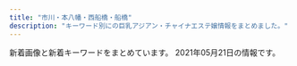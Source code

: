 ```yaml
---
title: "市川・本八幡・西船橋・船橋"
description: "キーワード別にの巨乳アジアン・チャイナエステ嬢情報をまとめました。"
---
```


新着画像と新着キーワードをまとめています。
2021年05月21日の情報です。

<DmmAffiliateIns />
<KeywordTable
  shops={
    [
    {
        "name": "\u8309\u8389\u82b1",
        "url": "http://sminfvnda.xyz/",
        "keywords": {},
        "img_links": [],
        "station": "\u4eac\u6210\u8239\u6a4b\u99c5"
    },
    {
        "img_links": [
            "http://www.sexy.relaxjp.info/files/036.jpg",
            "http://www.sexy.relaxjp.info/files/030-03.jpg",
            "http://www.sexy.relaxjp.info/files/002-03.jpg",
            "http://www.sexy.relaxjp.info/files/035-02.jpg",
            "http://www.sexy.relaxjp.info/images/m-top003.jpg",
            "http://www.sexy.relaxjp.info/files/035.jpg",
            "http://www.sexy.relaxjp.info/images/m-head01.jpg",
            "http://www.sexy.relaxjp.info/files/030.jpg",
            "http://www.sexy.relaxjp.info/files/037.jpg",
            "http://www.sexy.relaxjp.info/files/011-03.jpg",
            "http://www.sexy.relaxjp.info/files/003-02.jpg",
            "http://www.sexy.relaxjp.info/files/023-03.jpg",
            "http://www.sexy.relaxjp.info/files/003-03.jpg",
            "http://www.sexy.relaxjp.info/images/call.png",
            "http://www.sexy.relaxjp.info/files/033-02.jpg",
            "http://www.sexy.relaxjp.info/files/003.jpg",
            "http://www.sexy.relaxjp.info/files/002.jpg",
            "http://www.sexy.relaxjp.info/files/023.jpg",
            "http://www.sexy.relaxjp.info/files/036-03.jpg",
            "http://www.sexy.relaxjp.info/files/037-02.jpg",
            "http://www.sexy.relaxjp.info/files/034-03.jpg",
            "http://www.sexy.relaxjp.info/files/011-02.jpg",
            "http://www.sexy.relaxjp.info/files/034.jpg",
            "http://www.sexy.relaxjp.info/images/foot01.jpg",
            "http://www.sexy.relaxjp.info/files/024-03.jpg",
            "http://www.sexy.relaxjp.info/files/030-02.jpg",
            "http://www.sexy.relaxjp.info/files/037-03.jpg",
            "http://www.sexy.relaxjp.info/files/033.jpg",
            "http://www.sexy.relaxjp.info/images/m-top009.jpg",
            "http://www.sexy.relaxjp.info/files/024.jpg",
            "http://www.sexy.relaxjp.info/files/034-02.jpg",
            "http://www.sexy.relaxjp.info/files/036-02.jpg",
            "http://www.sexy.relaxjp.info/images/m-top010.jpg",
            "http://www.sexy.relaxjp.info/files/024-02.jpg",
            "http://www.sexy.relaxjp.info/files/002-02.jpg",
            "http://www.sexy.relaxjp.info/files/023-02.jpg",
            "http://www.sexy.relaxjp.info/files/033-03.jpg",
            "http://www.sexy.relaxjp.info/files/011.jpg",
            "http://www.sexy.relaxjp.info/files/035-03.jpg",
            "http://www.sexy.relaxjp.info/images/m-top004.jpg"
        ],
        "station": "JR\u8239\u6a4b\u99c5\u5317\u53e3",
        "name": "Sexy Love \uff5e\u30bb\u30af\u30b7\u30fc\u30e9\u30d6\uff5e",
        "keywords": {
            "87": 14,
            "89": 2,
            "C": 4,
            "\u30bb\u30af\u30b7\u30fc": 36,
            "E": 2,
            "86": 6,
            "D": 16
        },
        "url": "http://www.sexy.relaxjp.info/"
    },
    {
        "name": "\u4eba\u9b5a\u59eb",
        "keywords": {
            "D": 6,
            "86": 12,
            "C": 6,
            "83": 6
        },
        "img_links": [
            "http://nigyohime.ebb.jp/2/uploadimg/1620714292.jpg",
            "http://nigyohime.ebb.jp/line.png",
            "http://nigyohime.ebb.jp/top.jpg",
            "http://nigyohime.ebb.jp/2.jpg",
            "http://nigyohime.ebb.jp/b_news.png",
            "http://nigyohime.ebb.jp/1.jpg",
            "http://nigyohime.ebb.jp/4.jpg",
            "http://nigyohime.ebb.jp/2/uploadimg/1606276938.jpg",
            "http://nigyohime.ebb.jp/b_girl.png",
            "http://nigyohime.ebb.jp/staff_t.jpg",
            "http://nigyohime.ebb.jp/2/uploadimg/1606276829.jpg",
            "http://nigyohime.ebb.jp/3.jpg",
            "http://nigyohime.ebb.jp/ditu2.jpg",
            "http://nigyohime.ebb.jp/2/uploadimg/1610266405.jpg",
            "http://nigyohime.ebb.jp/2/uploadimg/1615431233.jpg"
        ],
        "url": "http://nigyohime.ebb.jp/",
        "station": "JR\u5e02\u5ddd\u99c5\u5357\u53e3"
    },
    {
        "img_links": [
            "http://www.kanda-es.info/images/staff_t.jpg",
            "http://www.kanda-es.info/img/risa1.jpg",
            "http://www.kanda-es.info/images/int1.jpg",
            "http://www.kanda-es.info/images/int2.jpg",
            "http://www.kanda-es.info/staff/sora.jpg",
            "http://www.kanda-es.info/images/news.jpg",
            "http://www.kanda-es.info/staff/risa.jpg",
            "http://www.kanda-es.info/images/sys1.jpg",
            "http://www.kanda-es.info/images/mobile.jpg",
            "http://www.kanda-es.info/images/sys2.jpg",
            "http://www.kanda-es.info/staff/anna.jpg",
            "http://www.kanda-es.info/images/info.jpg",
            "http://www.kanda-es.info/img/sora1.jpg",
            "http://www.kanda-es.info/images/tg.jpg",
            "http://www.kanda-es.info/img/anna1.jpg",
            "http://www.kanda-es.info/images/interior_t.jpg"
        ],
        "url": "http://www.kanda-es.info/",
        "keywords": {},
        "station": "\u99ac\u8fbc\u6ca2\u99c5\u6771\u53e3",
        "name": "Blue\uff5e\u30d6\u30eb\u30fc\uff5e"
    },
    {
        "station": "JR\u5e02\u5ddd\u99c5\u5357\u53e3",
        "keywords": {},
        "img_links": [
            "http://loveliness-est.com/images/head_interior.jpg",
            "http://loveliness-est.com/images/con01.jpg",
            "http://loveliness-est.com/images/mainvisual_01.jpg",
            "http://loveliness-est.com/images/cg07.jpg",
            "http://loveliness-est.com/images/req_03.jpg",
            "http://loveliness-est.com/images/mainvisual_01_s.jpg",
            "http://loveliness-est.com/images/con02.jpg",
            "http://loveliness-est.com/images/cg05.jpg",
            "http://loveliness-est.com/images/trigger.jpg",
            "http://loveliness-est.com/images/sys02.jpg",
            "http://loveliness-est.com/images/mainvisual_02_s.jpg",
            "http://loveliness-est.com/images/icon_new.png",
            "http://loveliness-est.com/images/sw_home.png",
            "http://loveliness-est.com/images/con03.jpg",
            "http://loveliness-est.com/images/sw_tel.png",
            "http://loveliness-est.com/images/cg01.jpg",
            "http://loveliness-est.com/images/cg04.jpg",
            "http://loveliness-est.com/images/cg06.jpg",
            "http://loveliness-est.com/images/mainvisual_02.jpg",
            "http://loveliness-est.com/images/sys01.jpg",
            "http://loveliness-est.com/images/cg02.jpg",
            "http://loveliness-est.com/images/sys03.jpg",
            "http://loveliness-est.com/images/cg03.jpg",
            "http://loveliness-est.com/images/head_therapist.jpg"
        ],
        "name": "\u30a2\u30ed\u30de\u2605\u6d17\u4f53\u5b66\u5712",
        "url": "http://loveliness-est.com/"
    },
    {
        "station": "JR\u897f\u8239\u6a4b\u99c5\u5317\u53e3",
        "keywords": {
            "D": 12,
            "\u80f8": 2,
            "\u4e73": 7,
            "\u5de8\u4e73": 7,
            "E": 25,
            "\u30bb\u30af\u30b7\u30fc": 2,
            "C": 3
        },
        "url": "https://leaf-relax.com/",
        "img_links": [
            "https://leaf-relax.com/wp-content/themes/este/img/top-img02a.png",
            "https://leaf-relax.com/wp-content/uploads/2021/03/4ADE4339-8E04-43D0-8E5B-B0C17FFAF696.jpeg",
            "https://leaf-relax.com/wp-content/uploads/2021/05/B320F3D8-A181-4E6B-AEEE-7995FEFEF15E.jpeg",
            "https://leaf-relax.com/wp-content/uploads/2021/04/5D8F478C-B99F-48C1-81A3-7741B432AD67.jpeg",
            "https://leaf-relax.com/wp-content/uploads/2021/03/C1B14BDE-84B6-467B-9532-C60E8A518E03.jpeg",
            "https://leaf-relax.com/wp-content/themes/este/img/4.jpg",
            "https://leaf-relax.com/wp-content/themes/este/img/tel_header.png",
            "https://leaf-relax.com/wp-content/uploads/2020/01/8A96734F-7498-47BC-8B9E-624EE96E9D74.jpeg",
            "https://leaf-relax.com/wp-content/uploads/2021/03/D5FC7105-D296-4544-A10A-F769C6CD5B0C.jpeg",
            "https://leaf-relax.com/wp-content/themes/este/img/top-img01.png",
            "https://leaf-relax.com/wp-content/themes/este/img/1.jpg",
            "https://leaf-relax.com/wp-content/themes/este/img/call.png",
            "https://leaf-relax.com/wp-content/uploads/2021/03/8C6881AA-D716-419E-8BFF-82AAA258E338.jpeg",
            "https://leaf-relax.com/wp-content/themes/este/img/3.jpg",
            "https://leaf-relax.com/wp-content/themes/este/img/tel_footer.png",
            "https://leaf-relax.com/wp-content/uploads/2021/04/7249526C-1C90-423A-8CF8-A6B7DF3016ED.jpeg",
            "https://leaf-relax.com/wp-content/themes/este/img/top-img01c.png",
            "https://leaf-relax.com/wp-content/themes/este/img/top-img03.png",
            "https://leaf-relax.com/wp-content/uploads/2020/01/727B1E93-B273-418A-ADFB-21CA51B3BD11.jpeg",
            "https://leaf-relax.com/wp-content/themes/este/img/2.jpg",
            "https://leaf-relax.com/wp-content/uploads/2021/03/DB2A2C9F-6035-4E9D-8D28-6C22A543E8DC.jpeg",
            "https://leaf-relax.com/wp-content/uploads/2021/03/E9712B35-BA07-4315-B0E1-9DE89646DE20.jpeg",
            "https://leaf-relax.com/wp-content/uploads/2021/03/uiahleaf.jpg",
            "https://leaf-relax.com/wp-content/uploads/2021/04/8C901857-8329-4836-BB15-FACE1430E3F7.jpeg",
            "https://leaf-relax.com/wp-content/uploads/2021/03/1E72DCA7-178C-4423-B532-64C921244CD8.jpeg",
            "https://leaf-relax.com/wp-content/uploads/2021/05/1018DA9B-A1BF-40E3-B2AD-9442809499C5.jpeg",
            "https://leaf-relax.com/wp-content/uploads/2021/05/D10DDADC-FE4C-4207-999A-5DD6087E3BBE.png"
        ],
        "name": "\u30ea\u30fc\u30d5"
    },
    {
        "station": "JR\u897f\u8239\u6a4b\u99c5\u5357\u53e3",
        "url": "http://www.diamond.mesthe.com/",
        "name": "\u30c0\u30a4\u30e4\u30e2\u30f3\u30c9",
        "keywords": {
            "87": 8,
            "D": 10,
            "C": 15,
            "88": 2,
            "86": 2
        },
        "img_links": [
            "http://www.diamond.mesthe.com/files/005.jpg",
            "http://www.diamond.mesthe.com/img/goback.jpg",
            "http://www.diamond.mesthe.com/files/003-02.jpg",
            "http://www.diamond.mesthe.com/img/ttl_news.png",
            "http://www.diamond.mesthe.com/img/tel.png",
            "http://www.diamond.mesthe.com/images/slider/2.jpg",
            "http://www.diamond.mesthe.com/files/002.jpg",
            "http://www.diamond.mesthe.com/img/ttl_info.png",
            "http://www.diamond.mesthe.com/img/ttl_therapist.png",
            "http://www.diamond.mesthe.com/img/top_option03.jpg",
            "http://www.diamond.mesthe.com/images/slider/1.jpg",
            "http://www.diamond.mesthe.com/img/pickup.jpg",
            "http://www.diamond.mesthe.com/img/btn_side_mobile.jpg",
            "http://www.diamond.mesthe.com/files/001.jpg",
            "http://www.diamond.mesthe.com/images/slider/3.jpg",
            "http://www.diamond.mesthe.com/files/004.jpg",
            "http://www.diamond.mesthe.com/img/btn_blog.png",
            "http://www.diamond.mesthe.com/img/top_option01.jpg",
            "http://www.diamond.mesthe.com/files/004-02.jpg",
            "http://www.diamond.mesthe.com/files/002-02.jpg",
            "http://www.diamond.mesthe.com/files/006-02.jpg",
            "http://www.diamond.mesthe.com/img/top_option04.jpg",
            "http://www.diamond.mesthe.com/files/006.jpg",
            "http://www.diamond.mesthe.com/files/001-02.jpg",
            "http://www.diamond.mesthe.com/files/005-02.jpg",
            "http://www.diamond.mesthe.com/files/003.jpg"
        ]
    },
    {
        "name": "\u30af\u30ed\u30fc\u30d0\u30fc",
        "img_links": [
            "http://f-clover.net/images/g5.jpg",
            "http://f-clover.net/images/room5.jpg",
            "http://f-clover.net/images/mi0.jpg",
            "http://f-clover.net/images/end.jpg",
            "http://f-clover.net/images/room7.jpg",
            "http://f-clover.net/images/room8.jpg",
            "http://f-clover.net/images/mobile.jpg",
            "http://f-clover.net/images/room2.jpg",
            "http://f-clover.net/images/room3.jpg",
            "http://f-clover.net/images/moe.jpg",
            "http://f-clover.net/images/flash2.jpg",
            "http://f-clover.net/images/room4.jpg",
            "http://f-clover.net/images/room1.jpg",
            "http://f-clover.net/images/flash1.jpg",
            "http://f-clover.net/images/index1.jpg",
            "http://f-clover.net/images/room6.jpg"
        ],
        "keywords": {},
        "station": "JR\u8239\u6a4b\u99c5\u5357\u53e3",
        "url": "http://f-clover.net/"
    },
    {
        "url": "http://www.shizuka.mensnv.com/",
        "station": "\u672c\u516b\u5e61\u99c5\u5357\u53e3",
        "img_links": [
            "http://www.shizuka.mensnv.com/img/slider/1.jpg",
            "http://www.shizuka.mensnv.com/files/004-03.jpg",
            "http://www.shizuka.mensnv.com/img/glo_04_off.jpg",
            "http://www.shizuka.mensnv.com/files/003.jpg",
            "http://www.shizuka.mensnv.com/img/glo_03_off.jpg",
            "http://www.shizuka.mensnv.com/img/top-course_off.jpg",
            "http://www.shizuka.mensnv.com/img/slider/3.jpg",
            "http://www.shizuka.mensnv.com/files/001-03.jpg",
            "http://www.shizuka.mensnv.com/img/glo_06_off.jpg",
            "http://www.shizuka.mensnv.com/files/001.jpg",
            "http://www.shizuka.mensnv.com/img/footer-top_off.jpg",
            "http://www.shizuka.mensnv.com/files/001-02.jpg",
            "http://www.shizuka.mensnv.com/files/002-02.jpg",
            "http://www.shizuka.mensnv.com/img/top-h5R2.jpg",
            "http://www.shizuka.mensnv.com/files/002-03.jpg",
            "http://www.shizuka.mensnv.com/img/top-h5R.jpg",
            "http://www.shizuka.mensnv.com/files/003-03.jpg",
            "http://www.shizuka.mensnv.com/img/h4-top.jpg",
            "http://www.shizuka.mensnv.com/img/bnr-02_off.jpg",
            "http://www.shizuka.mensnv.com/img/icon_tel.png",
            "http://www.shizuka.mensnv.com/files/003-02.jpg",
            "http://www.shizuka.mensnv.com/img/glo_02_off.jpg",
            "http://www.shizuka.mensnv.com/files/004.jpg",
            "http://www.shizuka.mensnv.com/files/004-02.jpg",
            "http://www.shizuka.mensnv.com/img/glo_01_off.jpg",
            "http://www.shizuka.mensnv.com/img/slider/2.jpg",
            "http://www.shizuka.mensnv.com/img/2top-course_off.jpg",
            "http://www.shizuka.mensnv.com/img/glo_05_off.jpg",
            "http://www.shizuka.mensnv.com/img/bnr-01_off.jpg",
            "http://www.shizuka.mensnv.com/files/002.jpg"
        ],
        "name": "\u9759\uff5e\u3057\u305a\u304b\uff5e",
        "keywords": {
            "86": 3,
            "88": 3,
            "84": 3,
            "D": 9,
            "85": 3,
            "C": 3
        }
    },
    {
        "station": "\u539f\u6728\u4e2d\u5c71\u99c5\u5317\u53e3",
        "name": "\u7652\u5fc3\u90b8",
        "url": "http://yusintei.top/",
        "keywords": {
            "D": 1,
            "C": 1,
            "83": 1,
            "86": 1,
            "84": 1,
            "E": 1
        },
        "img_links": [
            "http://yusintei.top/images/g8.jpg",
            "http://yusintei.top/images/g0.jpg",
            "http://yusintei.top/images/g2.jpg",
            "http://yusintei.top/images/men_5.png",
            "http://yusintei.top/images/left3.jpg",
            "http://yusintei.top/images/p7.jpg",
            "http://yusintei.top/images/g112.jpg",
            "http://yusintei.top/images/p2.jpg",
            "http://yusintei.top/images/g84.jpg",
            "http://yusintei.top/images/zi-link.png",
            "http://yusintei.top/images/men_2.png",
            "http://yusintei.top/images/men_4.png",
            "http://yusintei.top/images/men_1.png",
            "http://yusintei.top/images/g1-3.jpg",
            "http://yusintei.top/images/g113.jpg",
            "http://yusintei.top/images/nei2.jpg",
            "http://yusintei.top/images/g7.jpg",
            "http://yusintei.top/images/tel.jpg",
            "http://yusintei.top/images/g114.jpg",
            "http://yusintei.top/images/g11.jpg",
            "http://yusintei.top/images/yumi.jpg",
            "http://yusintei.top/images/men_6.png",
            "http://yusintei.top/images/p8.jpg",
            "http://yusintei.top/images/emi.jpg",
            "http://yusintei.top/images/yuli.jpg",
            "http://yusintei.top/images/g9.jpg",
            "http://yusintei.top/images/g1.jpg",
            "http://yusintei.top/images/zi-staff.png",
            "http://yusintei.top/images/01.jpg",
            "http://yusintei.top/images/men_7.png",
            "http://yusintei.top/images/p1.jpg",
            "http://yusintei.top/images/01.png",
            "http://yusintei.top/images/g83.jpg",
            "http://yusintei.top/images/men_3.png",
            "http://yusintei.top/images/p6.jpg",
            "http://yusintei.top/images/p4.jpg",
            "http://yusintei.top/images/g10.jpg",
            "http://yusintei.top/images/g1-2.jpg",
            "http://yusintei.top/images/g82.jpg",
            "http://yusintei.top/images/p5.jpg",
            "http://yusintei.top/images/g12.jpg",
            "http://yusintei.top/images/p3.jpg"
        ]
    },
    {
        "url": "http://yu.abnavi.info/",
        "img_links": [],
        "name": "OLIVE\u30fb\u30aa\u30ea\u30fc\u30d6",
        "keywords": {},
        "station": "JR\u8239\u6a4b\u99c5\u5317\u53e3"
    },
    {
        "station": "JR\u897f\u8239\u6a4b\u99c5\u5357\u53e3",
        "img_links": [
            "http://t-rakuen.work/img/rika1.jpg",
            "http://t-rakuen.work/images/staff_t.jpg",
            "http://t-rakuen.work/images/news_t.jpg",
            "http://t-rakuen.work/img/hana1.jpg",
            "http://t-rakuen.work/images/sys4.jpg",
            "http://t-rakuen.work/images/rec2.jpg",
            "http://t-rakuen.work/images/interior_t.jpg",
            "http://t-rakuen.work/images/sys2.jpg",
            "http://t-rakuen.work/images/rec1.jpg",
            "http://t-rakuen.work/staff/rina.jpg",
            "http://t-rakuen.work/staff/natumi.jpg",
            "http://t-rakuen.work/staff/koko.jpg",
            "http://t-rakuen.work/images/sys3.jpg",
            "http://t-rakuen.work/staff/mika.jpg",
            "http://t-rakuen.work/staff/hana.jpg",
            "http://t-rakuen.work/img/mika1.jpg",
            "http://t-rakuen.work/images/head.jpg",
            "http://t-rakuen.work/img/natumi1.jpg",
            "http://t-rakuen.work/images/int1.png",
            "http://t-rakuen.work/img/rina1.jpg",
            "http://t-rakuen.work/staff/rika.jpg",
            "http://t-rakuen.work/images/int2.png",
            "http://t-rakuen.work/img/koko1.jpg",
            "http://t-rakuen.work/images/b2.jpg",
            "http://t-rakuen.work/images/news.png",
            "http://t-rakuen.work/images/b1.jpg"
        ],
        "keywords": {},
        "url": "http://t-rakuen.work/",
        "name": "\u53f0\u5317\u697d\u5712"
    },
    {
        "name": "\u30cd\u30d7\u30c1\u30e5\u30fc\u30f3",
        "station": "JR\u672c\u516b\u5e61\u99c5\u5357\u53e3",
        "keywords": {
            "83": 14,
            "D": 66,
            "C": 4,
            "81": 4,
            "87": 15,
            "85": 21,
            "F": 4,
            "86": 20
        },
        "url": "http://neptune.est.cm/",
        "img_links": [
            "http://neptune.est.cm/photos/sites/3/2020/12/2020122312215973.jpg",
            "http://neptune.est.cm/photos/sites/3/2020/12/2020121515392683.jpg",
            "http://neptune.est.cm/images/top-sp2.jpg",
            "http://neptune.est.cm/images/top2.jpg",
            "http://neptune.est.cm/photos/sites/3/2021/04/2021042315134449.jpg",
            "http://neptune.est.cm/photos/sites/3/2020/02/2020020303575532.jpg",
            "http://neptune.est.cm/photos/sites/3/2020/01/2020012304435311.jpg",
            "http://neptune.est.cm/photos/sites/3/2020/01/2020011704240975.jpg",
            "http://neptune.est.cm/photos/sites/3/2020/09/2020092912491932.jpg",
            "http://neptune.est.cm/photos/sites/3/2020/01/2020011704241285.jpg",
            "http://neptune.est.cm/photos/sites/3/2020/01/2020011606281181.jpg",
            "http://neptune.est.cm/images/top-sp1.jpg",
            "http://neptune.est.cm/photos/sites/3/2021/01/2021012715245168.jpg",
            "http://neptune.est.cm/images/top1.jpg",
            "http://neptune.est.cm/images/pagetop.jpg",
            "http://neptune.est.cm/photos/sites/3/2020/06/2020062418251882.jpg",
            "http://neptune.est.cm/photos/sites/3/2020/07/2020072813393974.jpg"
        ]
    },
    {
        "img_links": [
            "https://aroma-cafe.xyz.mn/images/line.jpg",
            "https://aroma-cafe.xyz.mn/images/s_link.jpg",
            "https://aroma-cafe.xyz.mn/photos/sites/24/2021/02/2021022318245015.jpg",
            "https://aroma-cafe.xyz.mn/images/s2.jpg",
            "https://aroma-cafe.xyz.mn/photos/sites/24/2021/05/2021051917420945.jpg",
            "https://aroma-cafe.xyz.mn/images/mobile.jpg",
            "https://aroma-cafe.xyz.mn/photos/sites/24/2021/05/2021052011535120.jpg",
            "https://aroma-cafe.xyz.mn/photos/sites/24/2021/05/2021052011535270.jpg",
            "https://aroma-cafe.xyz.mn/images/news_bj2.jpg",
            "https://aroma-cafe.xyz.mn/photos/sites/24/2021/05/2021051917421111.jpg",
            "https://aroma-cafe.xyz.mn/images/ac.jpg",
            "https://aroma-cafe.xyz.mn/images/tel.jpg",
            "https://aroma-cafe.xyz.mn/photos/sites/24/2021/02/2021021016025433.jpg",
            "https://aroma-cafe.xyz.mn/images/top.jpg",
            "https://aroma-cafe.xyz.mn/images/room2.jpg",
            "https://aroma-cafe.xyz.mn/photos/sites/24/2021/05/2021052111161920.jpg",
            "https://aroma-cafe.xyz.mn/images/s_news.jpg",
            "https://aroma-cafe.xyz.mn/images/room1.jpg",
            "https://aroma-cafe.xyz.mn/images/room4.jpg",
            "https://aroma-cafe.xyz.mn/images/s_face.jpg",
            "https://aroma-cafe.xyz.mn/photos/sites/24/2021/05/2021052111154891.jpg",
            "https://aroma-cafe.xyz.mn/images/s1.jpg",
            "https://aroma-cafe.xyz.mn/images/new.jpg",
            "https://aroma-cafe.xyz.mn/photos/sites/24/2021/05/2021051917421115.jpg",
            "https://aroma-cafe.xyz.mn/images/s_staff.jpg",
            "https://aroma-cafe.xyz.mn/photos/sites/24/2021/05/2021051917421034.jpg",
            "https://aroma-cafe.xyz.mn/photos/sites/24/2021/03/2021031215484691.jpg",
            "https://aroma-cafe.xyz.mn/photos/sites/24/2021/05/2021050717422586.jpg",
            "https://aroma-cafe.xyz.mn/images/room3.jpg"
        ],
        "name": "\u30a2\u30ed\u30de\u30ab\u30d5\u30a7\uff5eAroma cafe\uff5e",
        "keywords": {
            "C": 48,
            "88": 50,
            "87": 48,
            "E": 49,
            "F": 18,
            "D": 84,
            "83": 18,
            "85": 33,
            "86": 36
        },
        "url": "https://aroma-cafe.xyz.mn/",
        "station": "\u897f\u8239\u6a4b\u99c5"
    },
    {
        "url": "http://happy.relaxnabi.com/",
        "img_links": [
            "http://happy.relaxnabi.com/css/nav/nav-001.png",
            "http://happy.relaxnabi.com/css/nav/nav-004.png",
            "http://happy.relaxnabi.com/css/staff/staff-05.jpg",
            "http://happy.relaxnabi.com/css/nav/nav-003.png",
            "http://happy.relaxnabi.com/css/staff/staff-002.jpg",
            "http://happy.relaxnabi.com/css/staff/staff0017.jpg",
            "http://happy.relaxnabi.com/css/tel01.png",
            "http://happy.relaxnabi.com/css/staff/staff0001-a.jpg",
            "http://happy.relaxnabi.com/css/staff/staff0001.jpg",
            "http://happy.relaxnabi.com/css/top-003.png",
            "http://happy.relaxnabi.com/css/nav/nav-005.png",
            "http://happy.relaxnabi.com/css/staff/staff-10-a.jpg",
            "http://happy.relaxnabi.com/css/top0001.png",
            "http://happy.relaxnabi.com/css/staff/staff-08-a.jpg",
            "http://happy.relaxnabi.com/css/staff/staff-002-a.jpg",
            "http://happy.relaxnabi.com/css/staff/staff-007-a.jpg",
            "http://happy.relaxnabi.com/css/nav/nav-006.png",
            "http://happy.relaxnabi.com/css/staff/staff-007.jpg",
            "http://happy.relaxnabi.com/css/staff/staff-08.jpg",
            "http://happy.relaxnabi.com/css/nav/nav-002.png",
            "http://happy.relaxnabi.com/css/staff/staff-05-a.jpg",
            "http://happy.relaxnabi.com/css/staff/staff0017-a.jpg",
            "http://happy.relaxnabi.com/css/staff/staff-10.jpg",
            "http://happy.relaxnabi.com/css/staff/staff-04-a.jpg",
            "http://happy.relaxnabi.com/css/staff/staff-04.jpg",
            "http://happy.relaxnabi.com/css/staff/staff-03-a.jpg",
            "http://happy.relaxnabi.com/css/staff/staff-03.jpg"
        ],
        "station": "JR\u8239\u6a4b\u99c5\u5317\u53e3",
        "name": "\u30de\u30fc\u30e1\u30a4\u30c9",
        "keywords": {
            "F": 1,
            "92": 3,
            "E": 3,
            "D": 4,
            "88": 1,
            "90": 2,
            "91": 1,
            "89": 2
        }
    },
    {
        "img_links": [],
        "station": "JR\u897f\u8239\u6a4b\u99c5\u5317\u53e3",
        "url": "https://prince.iest.info/",
        "name": "\u30d7\u30ea\u30f3\u30bb\u30b9",
        "keywords": {}
    },
    {
        "img_links": [
            "http://es-massage.info/wp-content/uploads/2021/04/74d5ee1bbc8ca61aadd08e6f9f4165e7-500x750.jpg",
            "http://es-massage.info/wp-content/uploads/2021/03/fa0ef9b192fa87f9ee5013c5e1c3bcc7-500x750.jpg",
            "http://es-massage.info/wp-content/uploads/2021/01/329c4f8c7f334cbe95d258f70d6ca207-500x750.jpg",
            "http://es-massage.info/wp-content/uploads/2019/06/dcbeef447e8eded0b1939b00ff57d88b-218x300.jpg",
            "http://es-massage.info/wp-content/uploads/2019/12/9934efcbe351f6dbb655c114add97813.jpg",
            "http://es-massage.info/wp-content/uploads/2021/04/99f9af9e167cc58af6999c284aeb182d.jpg",
            "http://es-massage.info/wp-content/uploads/2020/04/61c10e6ea6f68bf8c90d4ae7d8d0830a.jpg",
            "http://es-massage.info/wp-content/uploads/2021/05/c867482e60af4aaa301e00a22c8a494a-500x750.jpg",
            "http://es-massage.info/wp-content/uploads/2021/02/68ba0f1db1b8cdd88e360d06f49f1ba6-500x750.jpg",
            "http://es-massage.info/wp-content/uploads/2019/11/8da006befc39b49c570f8162740cbc56-500x750.jpg",
            "http://es-massage.info/wp-content/uploads/2021/03/c961a896cf70c5b14ebe86acc18cdf14-1.jpg",
            "http://es-massage.info/wp-content/uploads/2019/12/9934efcbe351f6dbb655c114add97813-500x750.jpg",
            "http://es-massage.info/wp-content/uploads/2021/04/f481c16456cfb6cef2c626ae7e9cc2bc-500x750.jpg",
            "http://es-massage.info/wp-content/uploads/2020/06/bd28ddc548208ab1afe0db2cc76decab-500x750.jpg",
            "http://es-massage.info/wp-content/uploads/2021/02/0ef7f1f9a36ecbbef9c5a949c70d788f-218x300.jpg",
            "http://es-massage.info/wp-content/uploads/2021/02/4af137ced25025eda5b4e5a512bead8f-212x300.jpg",
            "http://es-massage.info/wp-content/uploads/2020/06/15dfc139e50a1da61c3a78bf04aca51b.jpg",
            "http://es-massage.info/wp-content/uploads/2019/12/676cfcce64ce22475e092ee147f4ebc8-500x750.jpg",
            "http://es-massage.info/wp-content/uploads/2020/04/6dbf19009737ff88e931378416216a70.jpg",
            "http://es-massage.info/wp-content/uploads/2019/03/c3dc6ab90966d6cc73491056f668516d.jpg",
            "http://es-massage.info/wp-content/uploads/2020/09/704dae7b06e955f980cbf27c24214885.jpg",
            "http://es-massage.info/wp-content/uploads/2021/03/fa0ef9b192fa87f9ee5013c5e1c3bcc7.jpg",
            "http://es-massage.info/wp-content/uploads/2021/02/f150534b559de6124dce0eaa1cfdf290-500x750.jpg",
            "http://es-massage.info/wp-content/uploads/2019/12/a2ec7a239bfbf761f50708838a05c672-500x750.jpg",
            "http://es-massage.info/wp-content/uploads/2020/10/676cfcce64ce22475e092ee147f4ebc8-730x1024.jpg",
            "http://es-massage.info/wp-content/uploads/2019/03/c3dc6ab90966d6cc73491056f668516d-745x1024.jpg",
            "http://es-massage.info/wp-content/uploads/2021/04/f481c16456cfb6cef2c626ae7e9cc2bc-215x300.jpg",
            "http://es-massage.info/wp-content/uploads/2021/02/6fa3b7862db18d956a1cde1942b75408-205x300.jpg",
            "http://es-massage.info/wp-content/uploads/2019/03/b85ae819f481b37cad8d1548de5893cc-223x300.jpg",
            "http://es-massage.info/wp-content/uploads/2021/03/42e4fd3c70945346b6dd6b9e0f926434-1-745x1024.jpg",
            "http://es-massage.info/wp-content/uploads/2021/02/68ba0f1db1b8cdd88e360d06f49f1ba6.jpg",
            "http://es-massage.info/wp-content/uploads/2020/09/75fbc1155333427771dcebee0f4de748-500x750.jpg",
            "http://es-massage.info/wp-content/uploads/2021/03/187232fb98eac53cd9935a4a35d04597.jpg",
            "http://es-massage.info/wp-content/uploads/2021/03/5db34c47b4c5816f47d11de39beefb5d-216x300.jpg",
            "http://es-massage.info/wp-content/uploads/2020/04/61c10e6ea6f68bf8c90d4ae7d8d0830a-500x750.jpg",
            "http://es-massage.info/wp-content/uploads/2021/03/f4811d331623d3f6e590e934b3e7ddc9-500x750.jpg",
            "http://es-massage.info/wp-content/uploads/2019/12/a2ec7a239bfbf761f50708838a05c672.jpg",
            "http://es-massage.info/wp-content/uploads/2019/03/0c4d0538c251234bc70697ec7cf8cc97-500x750.jpg",
            "http://es-massage.info/wp-content/uploads/2021/02/4af137ced25025eda5b4e5a512bead8f-500x750.jpg",
            "http://es-massage.info/wp-content/uploads/2018/10/g3.jpg",
            "http://es-massage.info/wp-content/uploads/2021/02/ae895c3a85b37b5db4dcb93326cbd04d-500x750.jpg",
            "http://es-massage.info/wp-content/uploads/2020/09/75fbc1155333427771dcebee0f4de748.jpg",
            "http://es-massage.info/wp-content/uploads/2019/03/0c4d0538c251234bc70697ec7cf8cc97.jpg",
            "http://es-massage.info/wp-content/uploads/2021/03/42e4fd3c70945346b6dd6b9e0f926434-1.jpg",
            "http://es-massage.info/wp-content/uploads/2021/02/f150534b559de6124dce0eaa1cfdf290-722x1024.jpg",
            "http://es-massage.info/wp-content/uploads/2018/10/g4.jpg",
            "http://es-massage.info/wp-content/uploads/2021/02/6fa3b7862db18d956a1cde1942b75408-500x750.jpg",
            "http://es-massage.info/wp-content/uploads/2019/10/32cbcf100bc89043ce106a68ba8535ea-500x750.jpg",
            "http://es-massage.info/wp-content/uploads/2021/02/ae80e0da66f78f271f9083df6c795b89.jpg",
            "http://es-massage.info/wp-content/uploads/2019/11/8da006befc39b49c570f8162740cbc56.jpg",
            "http://es-massage.info/wp-content/uploads/2021/04/f481c16456cfb6cef2c626ae7e9cc2bc.jpg",
            "http://es-massage.info/wp-content/uploads/2020/06/bd28ddc548208ab1afe0db2cc76decab.jpg",
            "http://es-massage.info/wp-content/uploads/2021/02/8b21e9d00752169b79ff946575142f59-722x1024.jpg",
            "http://es-massage.info/wp-content/uploads/2021/03/f4811d331623d3f6e590e934b3e7ddc9.jpg",
            "http://es-massage.info/wp-content/uploads/2021/02/4af137ced25025eda5b4e5a512bead8f.jpg",
            "http://es-massage.info/wp-content/uploads/2019/03/07cc9a466c3af450e20013b26e90a100.jpg",
            "http://es-massage.info/wp-content/uploads/2021/02/6fa3b7862db18d956a1cde1942b75408.jpg",
            "http://es-massage.info/wp-content/uploads/2019/03/07cc9a466c3af450e20013b26e90a100-500x750.jpg",
            "http://es-massage.info/wp-content/themes/template-salon2/images/main1.jpg",
            "http://es-massage.info/wp-content/uploads/2019/10/3eec6cc0e85788ff3ceabceee29f9870-500x750.jpg",
            "http://es-massage.info/wp-content/uploads/2021/02/ae895c3a85b37b5db4dcb93326cbd04d-745x1024.jpg",
            "http://es-massage.info/wp-content/uploads/2021/03/187232fb98eac53cd9935a4a35d04597-500x750.jpg",
            "http://es-massage.info/wp-content/uploads/2021/04/74d5ee1bbc8ca61aadd08e6f9f4165e7.jpg",
            "http://es-massage.info/wp-content/uploads/2021/02/9fac07593910d80276531dd93a7855a6-500x750.jpg",
            "http://es-massage.info/wp-content/uploads/2021/02/3d21df65a2be53218994fa7e3b383bd2.jpg",
            "http://es-massage.info/wp-content/uploads/2020/10/676cfcce64ce22475e092ee147f4ebc8-500x750.jpg",
            "http://es-massage.info/wp-content/uploads/2021/02/9fac07593910d80276531dd93a7855a6.jpg",
            "http://es-massage.info/wp-content/uploads/2020/10/676cfcce64ce22475e092ee147f4ebc8.jpg",
            "http://es-massage.info/wp-content/uploads/2021/03/42e4fd3c70945346b6dd6b9e0f926434-1-500x750.jpg",
            "http://es-massage.info/wp-content/themes/template-salon2/images/bnr.jpg",
            "http://es-massage.info/wp-content/uploads/2020/09/c42007567c6d14bbd829c1d4ae5b8d4c-500x750.jpg",
            "http://es-massage.info/wp-content/uploads/2020/04/6dbf19009737ff88e931378416216a70-500x750.jpg",
            "http://es-massage.info/wp-content/uploads/2021/02/68ba0f1db1b8cdd88e360d06f49f1ba6-212x300.jpg",
            "http://es-massage.info/wp-content/uploads/2021/05/c867482e60af4aaa301e00a22c8a494a.jpg",
            "http://es-massage.info/wp-content/themes/template-salon2/images/noimg.jpg",
            "http://es-massage.info/wp-content/uploads/2019/10/3eec6cc0e85788ff3ceabceee29f9870.jpg",
            "http://es-massage.info/wp-content/uploads/2020/06/15dfc139e50a1da61c3a78bf04aca51b-500x750.jpg",
            "http://es-massage.info/wp-content/uploads/2021/03/c961a896cf70c5b14ebe86acc18cdf14-1-500x750.jpg",
            "http://es-massage.info/wp-content/uploads/2019/03/b85ae819f481b37cad8d1548de5893cc.jpg",
            "http://es-massage.info/wp-content/uploads/2021/03/5db34c47b4c5816f47d11de39beefb5d-500x750.jpg",
            "http://es-massage.info/wp-content/uploads/2021/02/3d21df65a2be53218994fa7e3b383bd2-207x300.jpg",
            "http://es-massage.info/wp-content/uploads/2018/10/g1.jpg",
            "http://es-massage.info/wp-content/uploads/2021/02/2daa3be5c9da099fee0448647087d74c-722x1024.jpg",
            "http://es-massage.info/wp-content/uploads/2019/03/0c4d0538c251234bc70697ec7cf8cc97-220x300.jpg",
            "http://es-massage.info/wp-content/uploads/2019/12/676cfcce64ce22475e092ee147f4ebc8.jpg",
            "http://es-massage.info/wp-content/themes/template-salon2/images/header-tel.png",
            "http://es-massage.info/wp-content/uploads/2020/09/704dae7b06e955f980cbf27c24214885-500x750.jpg",
            "http://es-massage.info/wp-content/uploads/2021/02/ae895c3a85b37b5db4dcb93326cbd04d.jpg",
            "http://es-massage.info/wp-content/uploads/2019/03/c3dc6ab90966d6cc73491056f668516d-500x750.jpg",
            "http://es-massage.info/wp-content/uploads/2019/10/32cbcf100bc89043ce106a68ba8535ea.jpg",
            "http://es-massage.info/wp-content/uploads/2021/03/fa0ef9b192fa87f9ee5013c5e1c3bcc7-212x300.jpg",
            "http://es-massage.info/wp-content/uploads/2018/10/g2.jpg",
            "http://es-massage.info/wp-content/uploads/2021/04/99f9af9e167cc58af6999c284aeb182d-500x750.jpg",
            "http://es-massage.info/wp-content/uploads/2019/11/4fad70a18793b8dfb7a63f4939e51f94.jpg",
            "http://es-massage.info/wp-content/uploads/2021/02/ae80e0da66f78f271f9083df6c795b89-500x750.jpg",
            "http://es-massage.info/wp-content/uploads/2021/02/2daa3be5c9da099fee0448647087d74c-500x750.jpg",
            "http://es-massage.info/wp-content/uploads/2020/09/c42007567c6d14bbd829c1d4ae5b8d4c.jpg",
            "http://es-massage.info/wp-content/uploads/2021/02/f150534b559de6124dce0eaa1cfdf290.jpg",
            "http://es-massage.info/wp-content/uploads/2019/12/a2ec7a239bfbf761f50708838a05c672-214x300.jpg",
            "http://es-massage.info/wp-content/uploads/2021/02/8b21e9d00752169b79ff946575142f59.jpg",
            "http://es-massage.info/wp-content/uploads/2021/03/c961a896cf70c5b14ebe86acc18cdf14-1-212x300.jpg",
            "http://es-massage.info/wp-content/uploads/2019/12/676cfcce64ce22475e092ee147f4ebc8-212x300.jpg",
            "http://es-massage.info/wp-content/uploads/2021/02/5d212ce2543c87f9ebee5c4251a7e224-214x300.jpg",
            "http://es-massage.info/wp-content/uploads/2021/03/187232fb98eac53cd9935a4a35d04597-722x1024.jpg",
            "http://es-massage.info/wp-content/uploads/2020/06/0fd60f0c72ad85b96635ef3d4e152bd6-500x750.jpg",
            "http://es-massage.info/wp-content/uploads/2018/12/ce6acdedea0cab635b18cd82f697bf3a-218x300.jpg",
            "http://es-massage.info/wp-content/uploads/2019/11/4fad70a18793b8dfb7a63f4939e51f94-500x750.jpg",
            "http://es-massage.info/wp-content/uploads/2021/02/8b21e9d00752169b79ff946575142f59-500x750.jpg",
            "http://es-massage.info/wp-content/uploads/2021/01/329c4f8c7f334cbe95d258f70d6ca207.jpg",
            "http://es-massage.info/wp-content/uploads/2019/03/b85ae819f481b37cad8d1548de5893cc-500x750.jpg",
            "http://es-massage.info/wp-content/uploads/2021/02/3d21df65a2be53218994fa7e3b383bd2-500x750.jpg",
            "http://es-massage.info/wp-content/uploads/2021/03/5db34c47b4c5816f47d11de39beefb5d.jpg",
            "http://es-massage.info/wp-content/uploads/2020/06/0fd60f0c72ad85b96635ef3d4e152bd6.jpg"
        ],
        "keywords": {
            "\u4e73": 2,
            "E": 83,
            "F": 6,
            "\u30bb\u30af\u30b7\u30fc": 13,
            "\u5de8\u4e73": 2,
            "G": 18,
            "D": 9
        },
        "name": "Vivid \u30d3\u30d3\u30c3\u30c9",
        "station": "JR\u897f\u8239\u6a4b\u99c5\u5357\u53e3",
        "url": "http://es-massage.info/"
    },
    {
        "station": "JR\u897f\u8239\u6a4b\u99c5\u5317\u53e3",
        "name": "\u3055\u304f\u3089",
        "img_links": [
            "http://stylelife.work/Public/Wap/picture/sp-line.png",
            "http://stylelife.work/Uploads/user/60374b6e9f505.jpg",
            "http://stylelife.work/Uploads/user/5ebf4ff2905f1.jpg",
            "http://stylelife.work/Uploads/user/6074fd15194a0.jpg",
            "http://stylelife.work/Uploads/user/5ebfa12d5429d.jpg",
            "http://stylelife.work/ueditor/php/upload/image/20180712/1531374173659035.png",
            "http://stylelife.work/Uploads/user/5ebf50cc42240.jpg",
            "http://stylelife.work/Uploads/user/5dfc857c95e57.jpg",
            "http://stylelife.work/Public/Wap/picture/staff-pc.png",
            "http://stylelife.work/Uploads/user/609cc19235ed5.jpg",
            "http://stylelife.work/Uploads/user/5e79901ca108f.jpg",
            "http://stylelife.work/Uploads/user/60374cd308bf7.jpg",
            "http://stylelife.work/Public/Wap/picture/m-foot.png",
            "http://stylelife.work/Uploads/user/5e1d330613089.jpg",
            "http://stylelife.work/Uploads/user/5e4101be77e18.jpg",
            "http://stylelife.work/Uploads/user/5e1d3400053fa.jpg",
            "http://stylelife.work/Uploads/user/5de74b74a4faa.jpg",
            "http://stylelife.work/Public/Wap/picture/sp-staff-list.png",
            "http://stylelife.work/Public/Wap/picture/m-tel.png",
            "http://stylelife.work/Uploads/user/5deb614369ccd.jpg",
            "http://stylelife.work/Uploads/user/6074fcb772404.jpg",
            "http://stylelife.work/Uploads/user/5ef9a9fd8cd20.jpg",
            "http://stylelife.work/ueditor/php/upload/image/20180712/1531373827278035.png",
            "http://stylelife.work/Uploads/user/5e68a1524c2d2.jpg",
            "http://stylelife.work/ueditor/php/upload/image/20180712/1531367078235696.png",
            "http://stylelife.work/Uploads/user/5de74b9acbf92.jpg",
            "http://stylelife.work/Uploads/user/6074fcd675258.jpg",
            "http://stylelife.work/Uploads/user/60374ca1c2ba1.jpg",
            "http://stylelife.work/Uploads/user/60a5e5f105e9e.jpg",
            "http://stylelife.work/Uploads/user/5de74b09394d7.jpg",
            "http://stylelife.work/Uploads/user/60374c0661343.jpg",
            "http://stylelife.work/Uploads/user/5f3cd192667f4.jpg",
            "http://stylelife.work/Uploads/user/60a5e6522483f.jpg",
            "http://stylelife.work/Uploads/user/5eb35a13a1df3.jpg"
        ],
        "keywords": {
            "\u5de8\u4e73": 2,
            "D": 2,
            "G": 1,
            "\u80f8": 1,
            "F": 3,
            "\u4e73": 2
        },
        "url": "http://stylelife.work/"
    },
    {
        "station": "JR\u672c\u516b\u5e61\u99c5\u5317\u53e3",
        "url": "http://www.club.relaxjp.info/",
        "name": "\u30d5\u30a7\u30a2\u30ea\u30fc",
        "keywords": {
            "87": 7,
            "D": 8,
            "86": 2,
            "C": 1
        },
        "img_links": [
            "http://www.club.relaxjp.info/files/004-02.jpg",
            "http://www.club.relaxjp.info/images/sys1.png",
            "http://www.club.relaxjp.info/images/staff_t.png",
            "http://www.club.relaxjp.info/files/006.jpg",
            "http://www.club.relaxjp.info/files/004.jpg",
            "http://www.club.relaxjp.info/files/017.jpg",
            "http://www.club.relaxjp.info/files/014.jpg",
            "http://www.club.relaxjp.info/files/007-02.jpg",
            "http://www.club.relaxjp.info/files/009-02.jpg",
            "http://www.club.relaxjp.info/files/016-02.jpg",
            "http://www.club.relaxjp.info/files/013.jpg",
            "http://www.club.relaxjp.info/files/009.jpg",
            "http://www.club.relaxjp.info/images/ta.jpg",
            "http://www.club.relaxjp.info/files/015-02.jpg",
            "http://www.club.relaxjp.info/files/007.jpg",
            "http://www.club.relaxjp.info/images/sys2.png",
            "http://www.club.relaxjp.info/files/006-02.jpg",
            "http://www.club.relaxjp.info/images/rec1.png",
            "http://www.club.relaxjp.info/images/b2.jpg",
            "http://www.club.relaxjp.info/files/014-02.jpg",
            "http://www.club.relaxjp.info/images/int1.png",
            "http://www.club.relaxjp.info/images/line.png",
            "http://www.club.relaxjp.info/files/013-02.jpg",
            "http://www.club.relaxjp.info/images/b1.jpg",
            "http://www.club.relaxjp.info/images/mobile.jpg",
            "http://www.club.relaxjp.info/images/link_t.png",
            "http://www.club.relaxjp.info/files/017-02.jpg",
            "http://www.club.relaxjp.info/images/head.jpg",
            "http://www.club.relaxjp.info/images/sys3.png",
            "http://www.club.relaxjp.info/files/016.jpg",
            "http://www.club.relaxjp.info/images/interior_t.png",
            "http://www.club.relaxjp.info/images/int2.png",
            "http://www.club.relaxjp.info/images/rec2.png",
            "http://www.club.relaxjp.info/files/015.jpg"
        ]
    },
    {
        "name": "\u6696 \uff5eHinata\uff5e",
        "url": "http://hinata.relaxnabi.com/",
        "station": "JR\u8239\u6a4b\u99c5\u5317\u53e3",
        "keywords": {
            "89": 1,
            "92": 3,
            "91": 1,
            "D": 2,
            "86": 2,
            "90": 2,
            "C": 4,
            "E": 4,
            "F": 1
        },
        "img_links": [
            "http://hinata.relaxnabi.com/css/main-left02.jpg",
            "http://hinata.relaxnabi.com/css/nav/nav-006.jpg",
            "http://hinata.relaxnabi.com/css/staff/staff-06-a.jpg",
            "http://hinata.relaxnabi.com/css/button.jpg",
            "http://hinata.relaxnabi.com/css/nav/nav-004.jpg",
            "http://hinata.relaxnabi.com/css/staff/staff-08.jpg",
            "http://hinata.relaxnabi.com/css/staff/staff00004-a.jpg",
            "http://hinata.relaxnabi.com/css/nav/nav-001.jpg",
            "http://hinata.relaxnabi.com/css/staff/staff015-a.jpg",
            "http://hinata.relaxnabi.com/img/tiaowen.png",
            "http://hinata.relaxnabi.com/css/girls001.jpg",
            "http://hinata.relaxnabi.com/css/staff/staff00001-a.jpg",
            "http://hinata.relaxnabi.com/css/staff/staff015.jpg",
            "http://hinata.relaxnabi.com/css/staff/staff00003-a.jpg",
            "http://hinata.relaxnabi.com/css/staff/staff00001.jpg",
            "http://hinata.relaxnabi.com/css/staff/staff-002.jpg",
            "http://hinata.relaxnabi.com/css/nav/sub-003.jpg",
            "http://hinata.relaxnabi.com/css/staff/staff-08-a.jpg",
            "http://hinata.relaxnabi.com/css/osusume40.jpg",
            "http://hinata.relaxnabi.com/css/nav/sub-006.jpg",
            "http://hinata.relaxnabi.com/css/nav/nav-003.jpg",
            "http://hinata.relaxnabi.com/css/nav/nav-002.jpg",
            "http://hinata.relaxnabi.com/css/right.jpg",
            "http://hinata.relaxnabi.com/css/nav/sub-001.jpg",
            "http://hinata.relaxnabi.com/css/left.jpg",
            "http://hinata.relaxnabi.com/css/nav/nav-005.jpg",
            "http://hinata.relaxnabi.com/css/staff/staff17-a.jpg",
            "http://hinata.relaxnabi.com/css/main-left03.jpg",
            "http://hinata.relaxnabi.com/css/staff/staff00004.jpg",
            "http://hinata.relaxnabi.com/css/tel01.png",
            "http://hinata.relaxnabi.com/css/top02.jpg",
            "http://hinata.relaxnabi.com/css/staff/staff00003.jpg",
            "http://hinata.relaxnabi.com/css/nav/sub-002.jpg",
            "http://hinata.relaxnabi.com/css/staff/staff17.jpg",
            "http://hinata.relaxnabi.com/css/nav/sub-004.jpg",
            "http://hinata.relaxnabi.com/css/nav/sub-005.jpg",
            "http://hinata.relaxnabi.com/css/staff/staff-002-a.jpg",
            "http://hinata.relaxnabi.com/css/staff/staff-007-a.jpg",
            "http://hinata.relaxnabi.com/css/staff/staff-007.jpg",
            "http://hinata.relaxnabi.com/css/staff/staff-06.jpg"
        ]
    },
    {
        "url": "http://pinklady-esthe.net/",
        "station": "JR\u8239\u6a4b\u99c5\u5317\u53e3",
        "keywords": {
            "C": 1,
            "D": 4,
            "90": 1,
            "86": 1,
            "E": 1,
            "87": 1,
            "88": 3
        },
        "img_links": [
            "http://pinklady-esthe.net/img/stt3.jpg",
            "http://pinklady-esthe.net/img/f1.jpg",
            "http://pinklady-esthe.net/img/t5.jpg",
            "http://pinklady-esthe.net/img/noo.png",
            "http://pinklady-esthe.net/img/t1.jpg",
            "http://pinklady-esthe.net/img/t4.jpg",
            "http://pinklady-esthe.net/img/no.png",
            "http://pinklady-esthe.net/img/st5.jpg",
            "http://pinklady-esthe.net/img/st1.jpg",
            "http://pinklady-esthe.net/img/stt1.jpg",
            "http://pinklady-esthe.net/img/t2.jpg",
            "http://pinklady-esthe.net/img/r2.jpg",
            "http://pinklady-esthe.net/img/t6.jpg",
            "http://pinklady-esthe.net/img/st2.jpg",
            "http://pinklady-esthe.net/img/t3.jpg",
            "http://pinklady-esthe.net/img/st6.jpg",
            "http://pinklady-esthe.net/img/st3.jpg",
            "http://pinklady-esthe.net/img/st4.jpg",
            "http://pinklady-esthe.net/img/r1.jpg",
            "http://pinklady-esthe.net/img/r4.jpg",
            "http://pinklady-esthe.net/img/r3.jpg",
            "http://pinklady-esthe.net/img/sm.jpg",
            "http://pinklady-esthe.net/img/top.jpg"
        ],
        "name": "V\u611bP"
    },
    {
        "url": "http://es-suzune.com/",
        "name": "\u9234\u97f3-\u3059\u305a\u306d-",
        "keywords": {
            "\u30bb\u30af\u30b7\u30fc": 11,
            "F": 5
        },
        "station": "JR\u897f\u8239\u6a4b\u99c5\u5357\u53e3",
        "img_links": [
            "http://es-suzune.com/staffPhoto/b20210519124016.jpg",
            "http://es-suzune.com/staffPhoto/s20201007170536.jpg",
            "http://es-suzune.com/images/store/01.jpg",
            "http://es-suzune.com/images/showIndex.jpg",
            "http://es-suzune.com/images/store/02.jpg",
            "http://es-suzune.com/staffPhoto/s20200724144036.jpg",
            "http://es-suzune.com/staffPhoto/s20210427230506.jpg",
            "http://es-suzune.com/uploadfiles/images/chuntian1_%E5%89%AF%E6%9C%AC.jpg",
            "http://es-suzune.com/staffPhoto/s20210405155547.jpg",
            "http://es-suzune.com/images/store/03.jpg",
            "http://es-suzune.com/staffPhoto/s20210405174056.jpg",
            "http://es-suzune.com/staffPhoto/s20201007170432.jpg",
            "http://es-suzune.com/staffPhoto/s20210405165006.jpg",
            "http://es-suzune.com/staffPhoto/b20210216224004.jpg",
            "http://es-suzune.com/staffPhoto/s20210405173944.jpg",
            "http://es-suzune.com/staffPhoto/b20210405155547.jpg",
            "http://es-suzune.com/staffPhoto/s20210405155607.jpg",
            "http://es-suzune.com/images/access/02.png",
            "http://es-suzune.com/staffPhoto/s20200827113054.jpg",
            "http://es-suzune.com/staffPhoto/s20200827113641.jpg",
            "http://es-suzune.com/staffPhoto/b20210430230530.jpg",
            "http://es-suzune.com/staffPhoto/s20210309194151.jpg",
            "http://es-suzune.com/staffPhoto/b20200510132325.jpg",
            "http://es-suzune.com/staffPhoto/s20210519124016.jpg",
            "http://es-suzune.com/staffPhoto/s20210405165026.jpg",
            "http://es-suzune.com/staffPhoto/b20210309194137.jpg",
            "http://es-suzune.com/images/access/05.png",
            "http://es-suzune.com/staffPhoto/s20200724144017.jpg",
            "http://es-suzune.com/staffPhoto/s20210217223442.jpg",
            "http://es-suzune.com/staffPhoto/s20210216224004.jpg",
            "http://es-suzune.com/images/access/03.png",
            "http://es-suzune.com/staffPhoto/b20200827113054.jpg",
            "http://es-suzune.com/staffPhoto/b20200827113545.jpg",
            "http://es-suzune.com/staffPhoto/s20210405174136.jpg",
            "http://es-suzune.com/uploadfiles/images/campaignEsSuzune1.jpg",
            "http://es-suzune.com/staffPhoto/s20210309194137.jpg",
            "http://es-suzune.com/staffPhoto/s20200510132325.jpg",
            "http://es-suzune.com/staffPhoto/b20191115141808.jpg",
            "http://es-suzune.com/staffPhoto/b20210405165006.jpg",
            "http://es-suzune.com/staffPhoto/b20201007170432.jpg",
            "http://es-suzune.com/images/access/01.png",
            "http://es-suzune.com/staffPhoto/s20200827113545.jpg",
            "http://es-suzune.com/staffPhoto/s20210310164226.jpg",
            "http://es-suzune.com/staffPhoto/s20210405174116.jpg",
            "http://es-suzune.com/staffPhoto/s20210427230435.jpg",
            "http://es-suzune.com/staffPhoto/s20191115141808.jpg",
            "http://es-suzune.com/staffPhoto/b20210405174056.jpg",
            "http://es-suzune.com/staffPhoto/b20200724144017.jpg",
            "http://es-suzune.com/uploadfiles/images/chuntian4_%E5%89%AF%E6%9C%AC.jpg",
            "http://es-suzune.com/uploadfiles/images/courseEsSuzune.jpg",
            "http://es-suzune.com/staffPhoto/s20210219195922.jpg",
            "http://es-suzune.com/images/store/04.jpg",
            "http://es-suzune.com/staffPhoto/s20210219195907.jpg",
            "http://es-suzune.com/staffPhoto/b20210219195907.jpg",
            "http://es-suzune.com/staffPhoto/b20210427230435.jpg",
            "http://es-suzune.com/staffPhoto/s20210219195936.jpg",
            "http://es-suzune.com/images/showContent.jpg",
            "http://es-suzune.com/staffPhoto/s20210217223841.jpg",
            "http://es-suzune.com/staffPhoto/s20210217223343.jpg",
            "http://es-suzune.com/staffPhoto/s20210430230530.jpg"
        ]
    },
    {
        "url": "http://hi-msg.com/moonlove/",
        "keywords": {},
        "station": "JR\u8239\u6a4b\u99c5",
        "name": "\u6708\u306e\u604b",
        "img_links": [
            "http://hi-msg.com/moonlove/img/fla-1.jpg",
            "http://hi-msg.com/moonlove/img/p-10.jpg",
            "http://hi-msg.com/moonlove/img/botton.png",
            "http://hi-msg.com/moonlove/img/head.png",
            "http://hi-msg.com/moonlove/img/staff-list.png",
            "http://hi-msg.com/moonlove/img/fla-2.jpg",
            "http://hi-msg.com/moonlove/img/p-3.jpg",
            "http://hi-msg.com/moonlove/img/p-2.jpg"
        ]
    },
    {
        "img_links": [
            "http://www.hanamonogaari.xyz/images/s_news01.jpg",
            "http://www.hanamonogaari.xyz/uploads/210517/1-21051G35A3545.jpg",
            "http://www.hanamonogaari.xyz/uploads/210515/1-210515135204509.jpg",
            "http://www.hanamonogaari.xyz/uploads/210515/1-210515135135c9.jpg",
            "http://www.hanamonogaari.xyz/uploads/181107/1-1Q10G21110N5.jpg",
            "http://www.hanamonogaari.xyz/uploads/181107/1-1Q10G0250S39.png",
            "http://www.hanamonogaari.xyz/images/info.jpg",
            "http://www.hanamonogaari.xyz/images/news_bj3.jpg",
            "http://www.hanamonogaari.xyz/images/s_info.jpg",
            "http://www.hanamonogaari.xyz/uploads/181109/1-1Q10Z92056352.jpg",
            "http://www.hanamonogaari.xyz/uploads/181107/1-1Q10G12K2455.png",
            "http://www.hanamonogaari.xyz/uploads/210515/1-21051513510A39.jpg",
            "http://www.hanamonogaari.xyz/uploads/181107/1-1Q10G02416215.png",
            "http://www.hanamonogaari.xyz/uploads/181107/1-1Q10G1262I06.png",
            "http://www.hanamonogaari.xyz/uploads/181107/1-1Q10G02JTT.png",
            "http://www.hanamonogaari.xyz/uploads/181107/1-1Q10G02G1591.png",
            "http://www.hanamonogaari.xyz/uploads/181107/1-1Q10G04R3933.jpg",
            "http://www.hanamonogaari.xyz/images/s_news.jpg",
            "http://www.hanamonogaari.xyz/images/s_mobile.jpg",
            "http://www.hanamonogaari.xyz/uploads/210517/1-21051G35G0109.jpg",
            "http://www.hanamonogaari.xyz/images/news_bj1.jpg"
        ],
        "keywords": {
            "D": 2,
            "E": 1,
            "C": 1,
            "88": 2,
            "84": 1,
            "85": 1
        },
        "name": "\u3044\u3061\u3054",
        "url": "http://www.hanamonogaari.xyz/",
        "station": "JR\u897f\u8239\u6a4b\u99c5\u5357\u53e3"
    },
    {
        "url": "https://crea.iest.info/",
        "img_links": [
            "https://crea.iest.info/photos/sites/47/2021/05/2021051502080644.jpg",
            "https://crea.iest.info/images/tit-infor.png",
            "https://crea.iest.info/photos/sites/47/2021/05/2021052002302771.jpg",
            "https://crea.iest.info/photos/sites/47/2021/05/2021052002321122.jpg",
            "https://crea.iest.info/images/tit-pick.png",
            "https://crea.iest.info/photos/sites/47/2021/05/2021051908594872.jpg",
            "https://crea.iest.info/images/tit-gat.png",
            "https://crea.iest.info/photos/sites/47/2021/05/2021051502085322.jpg",
            "https://crea.iest.info/photos/sites/47/2021/05/2021051502094721.jpg",
            "https://crea.iest.info/images/mobile.png",
            "https://crea.iest.info/images/tit-new.png",
            "https://crea.iest.info/images/tite-staff.png",
            "https://crea.iest.info/photos/sites/47/2021/05/2021052002311766.jpg",
            "https://crea.iest.info/images/top.png",
            "https://crea.iest.info/images/infor.png",
            "https://crea.iest.info/images/line.png"
        ],
        "name": "CREA\uff5e\u30af\u30ec\u30a2\uff5e",
        "keywords": {
            "86": 5,
            "85": 5,
            "C": 14,
            "83": 5,
            "D": 10,
            "88": 15,
            "87": 5,
            "F": 15,
            "E": 5
        },
        "station": "\u897f\u8239\u6a4b\u99c5"
    },
    {
        "station": "JR\u8239\u6a4b\u99c5\u5317\u53e3",
        "name": "\u85e4\u306e\u82b1",
        "img_links": [
            "http://www.fuji.esturl.com/files/004.jpg",
            "http://www.fuji.esturl.com/img/header01.jpg",
            "http://www.fuji.esturl.com/files/001-02.jpg",
            "http://www.fuji.esturl.com/files/004-02.jpg",
            "http://www.fuji.esturl.com/img/ttl_info.png",
            "http://www.fuji.esturl.com/files/003-02.jpg",
            "http://www.fuji.esturl.com/images/slider/1.jpg",
            "http://www.fuji.esturl.com/files/001.jpg",
            "http://www.fuji.esturl.com/img/btn_side_mobile.jpg",
            "http://www.fuji.esturl.com/files/002.jpg",
            "http://www.fuji.esturl.com/img/pickup.jpg",
            "http://www.fuji.esturl.com/images/slider/2.jpg",
            "http://www.fuji.esturl.com/files/003.jpg",
            "http://www.fuji.esturl.com/img/ttl_therapist_top.png",
            "http://www.fuji.esturl.com/files/002-02.jpg",
            "http://www.fuji.esturl.com/img/ttl_news.png",
            "http://www.fuji.esturl.com/images/slider/3.jpg",
            "http://www.fuji.esturl.com/img/goback.jpg"
        ],
        "keywords": {
            "86": 2,
            "87": 6,
            "C": 12,
            "D": 8
        },
        "url": "http://www.fuji.esturl.com/"
    },
    {
        "url": "http://iyashinomori.dnsfor.me/",
        "img_links": [
            "http://iyashinomori.dnsfor.me/images/iyashi_qr.png",
            "http://iyashinomori.dnsfor.me/images/nav-staff.jpg",
            "http://iyashinomori.dnsfor.me/images/massaji.jpg",
            "http://iyashinomori.dnsfor.me/images/ami.jpg",
            "http://iyashinomori.dnsfor.me/images/mari.jpg",
            "http://iyashinomori.dnsfor.me/images/aroma.jpg",
            "http://iyashinomori.dnsfor.me/images/mas-de.jpg",
            "http://iyashinomori.dnsfor.me/images/main_09.jpg",
            "http://iyashinomori.dnsfor.me/images/sona.jpg",
            "http://iyashinomori.dnsfor.me/images/aya2.jpg",
            "http://iyashinomori.dnsfor.me/images/lanmu-c_03.jpg",
            "http://iyashinomori.dnsfor.me/images/nav-job.jpg",
            "http://iyashinomori.dnsfor.me/images/mei.jpg",
            "http://iyashinomori.dnsfor.me/images/sayuri.jpg",
            "http://iyashinomori.dnsfor.me/images/masmises.jpg",
            "http://iyashinomori.dnsfor.me/images/akasuri.jpg"
        ],
        "keywords": {},
        "name": "\u7652\u3057\u306e\u68ee",
        "station": "JR\u897f\u8239\u6a4b\u99c5\u5317\u53e3"
    },
    {
        "name": "\u5236\u670d\u306e\u8a98\u60d1",
        "station": "JR\u672c\u516b\u5e61\u99c5\u5317\u53e3",
        "keywords": {},
        "url": "http://est-healing.com/",
        "img_links": [
            "http://est-healing.com/media/sites/7/elementor/thumbs/2-3-p1cirfj5dx3k6ttw7ij4y5lu19kedd5tggx4vvf89s.jpg",
            "http://est-healing.com/media/sites/7/elementor/thumbs/5-p62wagyi9lafunaa6klw49nusrruohswxug0hemh7k.jpg",
            "http://est-healing.com/media/sites/7/2021/01/r1-1.jpg",
            "http://est-healing.com/media/sites/7/elementor/thumbs/4-p62w9rkv52bp56b5armyqy2erd8xwo05uctwixo3vk.jpg",
            "http://est-healing.com/media/sites/7/elementor/thumbs/3-1-p1cirrr1urkadrc585tackitr9w65fibu5eg4gx40w.jpg",
            "http://est-healing.com/media/sites/7/elementor/thumbs/2-p62w868ol33y38ml78famkalm81eojpq2c9kxcccl4.jpg",
            "http://est-healing.com/media/sites/7/elementor/thumbs/1-p62w7jol05abqbj79b3od0889m6qqe6z7ddmqeykkg.jpg",
            "http://est-healing.com/media/sites/7/elementor/thumbs/5-p62wagyhai96gxafs86gpzf5w4pphwu3ppob5oxpdk.jpg",
            "http://est-healing.com/media/sites/7/elementor/thumbs/3-p62w8yfv977t59hh0x1j3nf4cf8ka1shecluncvb8g.jpg",
            "http://est-healing.com/media/sites/7/elementor/thumbs/1-4-p1cir3b8x2mtzwbn6v8zjqoub98mlatb2sftn9xcio.jpg",
            "http://est-healing.com/media/sites/7/2021/01/flash2-1.jpg",
            "http://est-healing.com/media/sites/7/2021/01/top-1.jpg",
            "http://est-healing.com/media/sites/7/elementor/thumbs/3-p62w8yfua46jrjhmmkm3pd6ffs6f3gto67u5bn6jeg.jpg",
            "http://est-healing.com/media/sites/7/elementor/thumbs/2-p62w868pk657gymflkuq0ujaiv3jv4ojah1a9214f4.jpg",
            "http://est-healing.com/media/sites/7/2021/01/flash.jpg",
            "http://est-healing.com/media/sites/7/2021/01/r2-1.jpg",
            "http://est-healing.com/media/sites/7/elementor/thumbs/4-p62w9rku5zafrgbawf7jcntpuq6sq31cm82777zc1k.jpg",
            "http://est-healing.com/media/sites/7/elementor/thumbs/1-p62w7jok1292cljcuyo8ypzjcz4ljt85z8lxep9sqg.jpg"
        ]
    },
    {
        "img_links": [
            "http://www.yumegokoro.esjp.info/files/010.jpg",
            "http://www.yumegokoro.esjp.info/files/023-03.jpg",
            "http://www.yumegokoro.esjp.info/files/020-02.jpg",
            "http://www.yumegokoro.esjp.info/files/004-03.jpg",
            "http://www.yumegokoro.esjp.info/files/002.jpg",
            "http://www.yumegokoro.esjp.info/files/010-03.jpg",
            "http://www.yumegokoro.esjp.info/files/027.jpg",
            "http://www.yumegokoro.esjp.info/images/concept.png",
            "http://www.yumegokoro.esjp.info/images/barProfile.png",
            "http://www.yumegokoro.esjp.info/files/011.jpg",
            "http://www.yumegokoro.esjp.info/files/004-02.jpg",
            "http://www.yumegokoro.esjp.info/files/012-03.jpg",
            "http://www.yumegokoro.esjp.info/files/020-03.jpg",
            "http://www.yumegokoro.esjp.info/images/header.png",
            "http://www.yumegokoro.esjp.info/images/time.png",
            "http://www.yumegokoro.esjp.info/files/012-02.jpg",
            "http://www.yumegokoro.esjp.info/images/barRecruit.png",
            "http://www.yumegokoro.esjp.info/files/011-02.jpg",
            "http://www.yumegokoro.esjp.info/files/023.jpg",
            "http://www.yumegokoro.esjp.info/files/019-02.jpg",
            "http://www.yumegokoro.esjp.info/files/027-03.jpg",
            "http://www.yumegokoro.esjp.info/files/002-02.jpg",
            "http://www.yumegokoro.esjp.info/images/btnTop.png",
            "http://www.yumegokoro.esjp.info/files/004.jpg",
            "http://www.yumegokoro.esjp.info/images/barAccess.png",
            "http://www.yumegokoro.esjp.info/files/010-02.jpg",
            "http://www.yumegokoro.esjp.info/images/barSystem.png",
            "http://www.yumegokoro.esjp.info/images/barLink.png",
            "http://www.yumegokoro.esjp.info/files/019-03.jpg",
            "http://www.yumegokoro.esjp.info/images/barTherapist.png",
            "http://www.yumegokoro.esjp.info/files/027-02.jpg",
            "http://www.yumegokoro.esjp.info/images/contentBottom.jpg",
            "http://www.yumegokoro.esjp.info/files/011-03.jpg",
            "http://www.yumegokoro.esjp.info/files/019.jpg",
            "http://www.yumegokoro.esjp.info/files/012.jpg",
            "http://www.yumegokoro.esjp.info/files/020.jpg",
            "http://www.yumegokoro.esjp.info/images/barProfileSche.png",
            "http://www.yumegokoro.esjp.info/files/023-02.jpg",
            "http://www.yumegokoro.esjp.info/images/barSchedule.png",
            "http://www.yumegokoro.esjp.info/files/002-03.jpg",
            "http://www.yumegokoro.esjp.info/images/backBtn.png"
        ],
        "name": "Pink Love",
        "keywords": {
            "88": 4,
            "87": 32,
            "D": 36
        },
        "station": "JR\u8239\u6a4b\u99c5\u5317\u53e3",
        "url": "http://www.yumegokoro.esjp.info/"
    },
    {
        "img_links": [
            "http://www.es-ai.link/images/sys1.jpg",
            "http://www.es-ai.link/images/news.jpg",
            "http://www.es-ai.link/images/b1.jpg",
            "http://www.es-ai.link/staff/riri.jpg",
            "http://www.es-ai.link/images/int1.jpg",
            "http://www.es-ai.link/images/mobile.jpg",
            "http://www.es-ai.link/images/info.jpg",
            "http://www.es-ai.link/img/riri1.jpg",
            "http://www.es-ai.link/images/b3.jpg",
            "http://www.es-ai.link/img/hana1.jpg",
            "http://www.es-ai.link/images/b2.jpg",
            "http://www.es-ai.link/images/staff_t.jpg",
            "http://www.es-ai.link/images/head.jpg",
            "http://www.es-ai.link/img/yuna1.jpg",
            "http://www.es-ai.link/images/tg.jpg",
            "http://www.es-ai.link/images/interior_t.jpg",
            "http://www.es-ai.link/images/int2.jpg",
            "http://www.es-ai.link/images/sys2.jpg",
            "http://www.es-ai.link/staff/hana.jpg",
            "http://www.es-ai.link/staff/yuna.jpg"
        ],
        "keywords": {},
        "url": "http://www.es-ai.link/",
        "name": "\u611b\u7740",
        "station": "\u5e02\u5ddd\u99c5\u5317\u53e3"
    },
    {
        "img_links": [
            "http://www.aya-aroma.com/files/010-03.jpg",
            "http://www.aya-aroma.com/files/010.jpg",
            "http://www.aya-aroma.com/images/backlistbtn.png",
            "http://www.aya-aroma.com/files/015-02.jpg",
            "http://www.aya-aroma.com/files/015-03.jpg",
            "http://www.aya-aroma.com/images/coverGirlParts.png",
            "http://www.aya-aroma.com/files/001-02.jpg",
            "http://www.aya-aroma.com/files/003.jpg",
            "http://www.aya-aroma.com/files/008-03.jpg",
            "http://www.aya-aroma.com/files/001.jpg",
            "http://www.aya-aroma.com/files/008.jpg",
            "http://www.aya-aroma.com/files/002-02.jpg",
            "http://www.aya-aroma.com/files/002.jpg",
            "http://www.aya-aroma.com/files/015.jpg",
            "http://www.aya-aroma.com/files/008-02.jpg",
            "http://www.aya-aroma.com/files/003-03.jpg",
            "http://www.aya-aroma.com/files/010-02.jpg",
            "http://www.aya-aroma.com/files/003-02.jpg",
            "http://www.aya-aroma.com/files/001-03.jpg",
            "http://www.aya-aroma.com/files/002-03.jpg",
            "http://www.aya-aroma.com/images/mobile.jpg",
            "http://www.aya-aroma.com/images/concept.jpg",
            "http://www.aya-aroma.com/images/melmaga.jpg"
        ],
        "station": "JR\u5e02\u5ddd\u99c5\u5357\u53e3",
        "name": "\u5f69",
        "keywords": {
            "86": 12,
            "C": 6,
            "D": 9,
            "84": 3,
            "87": 3
        },
        "url": "http://www.aya-aroma.com/"
    },
    {
        "station": "JR\u897f\u8239\u6a4b\u99c5\u5357\u53e3",
        "url": "http://nishifunabashi.xyz/",
        "keywords": {
            "C": 7
        },
        "name": "\u82b1\u706b",
        "img_links": [
            "http://nishifunabashi.xyz/images/miu.jpg",
            "http://nishifunabashi.xyz/images/rumi1.jpg",
            "http://nishifunabashi.xyz/images/g0.jpg",
            "http://nishifunabashi.xyz/images/moe1.jpg",
            "http://nishifunabashi.xyz/images/ga.jpg",
            "http://nishifunabashi.xyz/images/chun3.jpg",
            "http://nishifunabashi.xyz/images/g33.jpg",
            "http://nishifunabashi.xyz/images/mobile.png",
            "http://nishifunabashi.xyz/images/r02.jpg",
            "http://nishifunabashi.xyz/images/m2.jpg",
            "http://nishifunabashi.xyz/images/moe2.jpg",
            "http://nishifunabashi.xyz/images/chun2.jpg",
            "http://nishifunabashi.xyz/images/kina1.jpg",
            "http://nishifunabashi.xyz/images/sla1.jpg",
            "http://nishifunabashi.xyz/images/yumi3.jpg",
            "http://nishifunabashi.xyz/images/g015.jpg",
            "http://nishifunabashi.xyz/images/g32.jpg",
            "http://nishifunabashi.xyz/images/i1.jpg",
            "http://nishifunabashi.xyz/images/moe.jpg",
            "http://nishifunabashi.xyz/images/yumi2.jpg",
            "http://nishifunabashi.xyz/images/i2.jpg",
            "http://nishifunabashi.xyz/images/i3.jpg",
            "http://nishifunabashi.xyz/images/miu1.jpg",
            "http://nishifunabashi.xyz/images/tite-staff.png",
            "http://nishifunabashi.xyz/images/baner.jpg",
            "http://nishifunabashi.xyz/images/gat.png",
            "http://nishifunabashi.xyz/images/n2.jpg",
            "http://nishifunabashi.xyz/images/rie2.jpg",
            "http://nishifunabashi.xyz/images/yumi1.jpg",
            "http://nishifunabashi.xyz/images/g1.jpg",
            "http://nishifunabashi.xyz/images/m1.jpg",
            "http://nishifunabashi.xyz/images/miho2.jpg",
            "http://nishifunabashi.xyz/images/pickt.png",
            "http://nishifunabashi.xyz/images/rie1.jpg",
            "http://nishifunabashi.xyz/images/chun1.jpg",
            "http://nishifunabashi.xyz/images/top.png",
            "http://nishifunabashi.xyz/images/r04.jpg",
            "http://nishifunabashi.xyz/images/rumi3.jpg",
            "http://nishifunabashi.xyz/images/g15.jpg",
            "http://nishifunabashi.xyz/images/mio2.jpg",
            "http://nishifunabashi.xyz/images/r03.jpg",
            "http://nishifunabashi.xyz/images/newt.png",
            "http://nishifunabashi.xyz/images/r01.jpg",
            "http://nishifunabashi.xyz/images/g01.jpg",
            "http://nishifunabashi.xyz/images/rie.jpg",
            "http://nishifunabashi.xyz/images/n1.jpg",
            "http://nishifunabashi.xyz/images/sla3.jpg",
            "http://nishifunabashi.xyz/images/mio.jpg",
            "http://nishifunabashi.xyz/images/mio1.jpg",
            "http://nishifunabashi.xyz/images/kina2.jpg",
            "http://nishifunabashi.xyz/images/miho.jpg",
            "http://nishifunabashi.xyz/images/sla2.jpg",
            "http://nishifunabashi.xyz/images/ga1.jpg",
            "http://nishifunabashi.xyz/images/g001.jpg",
            "http://nishifunabashi.xyz/images/rumi2.jpg",
            "http://nishifunabashi.xyz/images/n3.jpg",
            "http://nishifunabashi.xyz/images/kina.jpg"
        ]
    },
    {
        "station": "JR\u897f\u8239\u6a4b\u99c5\u5317\u53e3",
        "name": "\u30a2\u30a4\u30ea",
        "img_links": [],
        "url": "https://iris.ests.jp/",
        "keywords": {}
    },
    {
        "name": "\u96c5\u7f8e\uff5eMIYABI",
        "keywords": {
            "C": 58,
            "83": 36,
            "87": 34,
            "D": 70,
            "F": 34,
            "85": 102,
            "E": 70,
            "G": 34,
            "88": 70
        },
        "url": "https://miyabi.jpn.vin",
        "station": "JR\u897f\u8239\u6a4b\u99c5",
        "img_links": [
            "https://miyabi.jpn.vin/photos/sites/21/2021/05/2021052002391080.jpg",
            "https://miyabi.jpn.vin/photos/sites/21/2021/05/2021052002390959.jpg",
            "https://miyabi.jpn.vin/images/btn_side06.png",
            "https://miyabi.jpn.vin/images/btn_side07.png",
            "https://miyabi.jpn.vin/images/btn_side03.png",
            "https://miyabi.jpn.vin/photos/sites/21/2021/05/2021052002390885.jpg",
            "https://miyabi.jpn.vin/images/top_slider03.jpg",
            "https://miyabi.jpn.vin/images/btn_side02.png",
            "https://miyabi.jpn.vin/photos/sites/21/2021/05/2021052002391091.jpg",
            "https://miyabi.jpn.vin/photos/sites/21/2021/05/202105200239071.jpg",
            "https://miyabi.jpn.vin/images/side_line.jpg",
            "https://miyabi.jpn.vin/images/btn_side05.png",
            "https://miyabi.jpn.vin/photos/sites/21/2021/05/2021052002390864.jpg",
            "https://miyabi.jpn.vin/photos/sites/21/2021/05/2021052002390944.jpg",
            "https://miyabi.jpn.vin/images/btn_side04.png",
            "https://miyabi.jpn.vin/photos/sites/21/2021/05/2021052102123642.jpg",
            "https://miyabi.jpn.vin/images/sp_top.png",
            "https://miyabi.jpn.vin/photos/sites/21/2021/05/2021052002390726.jpg",
            "https://miyabi.jpn.vin/images/top.png",
            "https://miyabi.jpn.vin/images/btn_side01.png"
        ]
    },
    {
        "station": "JR\u672c\u516b\u5e61\u99c5",
        "name": "Sexy Girl",
        "img_links": [
            "http://www.sexygirl.esturl.com/images/bj2.jpg",
            "http://www.sexygirl.esturl.com/files/001.jpg",
            "http://www.sexygirl.esturl.com/images/top.png",
            "http://www.sexygirl.esturl.com/images/shop/shop02.jpg",
            "http://www.sexygirl.esturl.com/files/004.jpg",
            "http://www.sexygirl.esturl.com/images/face.png",
            "http://www.sexygirl.esturl.com/files/002.jpg",
            "http://www.sexygirl.esturl.com/images/shop/shop01.jpg",
            "http://www.sexygirl.esturl.com/images/shop/shop04.jpg",
            "http://www.sexygirl.esturl.com/images/shop/shop03.jpg",
            "http://www.sexygirl.esturl.com/files/005.jpg",
            "http://www.sexygirl.esturl.com/images/r5.jpg",
            "http://www.sexygirl.esturl.com/images/news.png",
            "http://www.sexygirl.esturl.com/images/pick.png",
            "http://www.sexygirl.esturl.com/images/end.png",
            "http://www.sexygirl.esturl.com/images/r2.jpg",
            "http://www.sexygirl.esturl.com/images/s_link.png",
            "http://www.sexygirl.esturl.com/images/r4.jpg",
            "http://www.sexygirl.esturl.com/files/003.jpg",
            "http://www.sexygirl.esturl.com/images/s_staff.png",
            "http://www.sexygirl.esturl.com/images/r1.jpg"
        ],
        "url": "http://www.sexygirl.esturl.com/",
        "keywords": {
            "87": 4,
            "\u30bb\u30af\u30b7\u30fc": 14,
            "D": 3,
            "86": 1,
            "C": 2
        }
    },
    {
        "url": "http://royal.rankuens.com/",
        "img_links": [
            "http://royal.rankuens.com/css/001.jpg",
            "http://royal.rankuens.com/css/staff/staff03-a.jpg",
            "http://royal.rankuens.com/css/staff/staff02.jpg",
            "http://royal.rankuens.com/css/m-top02.jpg",
            "http://royal.rankuens.com/css/staff/staff03.jpg",
            "http://royal.rankuens.com/css/nav/nav-003.jpg",
            "http://royal.rankuens.com/css/staff/staff04-a.jpg",
            "http://royal.rankuens.com/css/nav/nav-004.jpg",
            "http://royal.rankuens.com/css/m-top04.jpg",
            "http://royal.rankuens.com/css/m-top03.jpg",
            "http://royal.rankuens.com/css/nav/nav-002.jpg",
            "http://royal.rankuens.com/css/nav/nav-006.jpg",
            "http://royal.rankuens.com/css/m-top05.jpg",
            "http://royal.rankuens.com/css/nav/nav-001.jpg",
            "http://royal.rankuens.com/css/staff/staff01.jpg",
            "http://royal.rankuens.com/css/staff/staff02-a.jpg",
            "http://royal.rankuens.com/css/m-head01.jpg",
            "http://royal.rankuens.com/images/call.png",
            "http://royal.rankuens.com/css/staff/staff04.jpg",
            "http://royal.rankuens.com/css/nav/nav-005.jpg",
            "http://royal.rankuens.com/css/staff/staff01-a.jpg"
        ],
        "name": "Royal \uff5e\u30ed\u30fc\u30e4\u30eb\uff5e",
        "station": "JR\u897f\u8239\u6a4b\u99c5\u5357\u53e3",
        "keywords": {
            "85": 2,
            "D": 2,
            "E": 2
        }
    },
    {
        "station": "\u672c\u516b\u5e61\u99c5\u5317\u53e3",
        "keywords": {},
        "img_links": [
            "http://parm.work/images/news.jpg",
            "http://parm.work/images/int1.jpg",
            "http://parm.work/images/int2.png",
            "http://parm.work/staff/saya.jpg",
            "http://parm.work/staff/miki.jpg",
            "http://parm.work/images/rec.jpg",
            "http://parm.work/staff/mika.jpg",
            "http://parm.work/img/saya1.jpg",
            "http://parm.work/img/momo1.jpg",
            "http://parm.work/images/time.jpg",
            "http://parm.work/images/menu/staff.png",
            "http://parm.work/images/menu/interior.png",
            "http://parm.work/staff/momo.jpg",
            "http://parm.work/images/menu/top.png",
            "http://parm.work/img/mika1.jpg",
            "http://parm.work/staff/kana.jpg",
            "http://parm.work/img/miki1.jpg",
            "http://parm.work/images/staff_t.jpg",
            "http://parm.work/images/tel.png",
            "http://parm.work/images/tg.png",
            "http://parm.work/img/kana1.jpg",
            "http://parm.work/images/sys.png",
            "http://parm.work/images/interior_t.jpg"
        ],
        "name": "\u30d1\u30eb\u30e0",
        "url": "http://parm.work/"
    },
    {
        "station": "JR\u897f\u8239\u6a4b\u99c5\u5357\u53e3",
        "img_links": [
            "http://www.nekomusume.relax-hp.com/files/013.jpg",
            "http://www.nekomusume.relax-hp.com/img/nav-001.png",
            "http://www.nekomusume.relax-hp.com/files/008.jpg",
            "http://www.nekomusume.relax-hp.com/img/nav-004.png",
            "http://www.nekomusume.relax-hp.com/files/011.jpg",
            "http://www.nekomusume.relax-hp.com/img/tel.png",
            "http://www.nekomusume.relax-hp.com/files/007.jpg",
            "http://www.nekomusume.relax-hp.com/files/009.jpg",
            "http://www.nekomusume.relax-hp.com/img/nav-006.png",
            "http://www.nekomusume.relax-hp.com/img/nav-002.png",
            "http://www.nekomusume.relax-hp.com/img/nav-003.png",
            "http://www.nekomusume.relax-hp.com/img/stt.jpg",
            "http://www.nekomusume.relax-hp.com/files/001.jpg",
            "http://www.nekomusume.relax-hp.com/img/stb.jpg",
            "http://www.nekomusume.relax-hp.com/files/006.jpg",
            "http://www.nekomusume.relax-hp.com/img/top01.png",
            "http://www.nekomusume.relax-hp.com/img/nav-005.png"
        ],
        "url": "http://www.nekomusume.relax-hp.com/",
        "name": "\u732b\u5a18",
        "keywords": {
            "86": 2,
            "87": 5,
            "D": 7
        }
    },
    {
        "station": "\u5e02\u5ddd\u99c5\u5317\u53e3",
        "keywords": {},
        "url": "http://www.iyashinoumi.com/",
        "name": "\u7652\u3057\u306e\u6d77",
        "img_links": [
            "http://www.iyashinoumi.com/img/miss6sb.jpg",
            "http://www.iyashinoumi.com/img/sTitle_right.png",
            "http://www.iyashinoumi.com/img/tel1.png",
            "http://www.iyashinoumi.com/img/miss24sb.jpg",
            "http://www.iyashinoumi.com/img/miss7sb.jpg",
            "http://www.iyashinoumi.com/img/miss28sb.jpg",
            "http://www.iyashinoumi.com/img/miss7s.jpg",
            "http://www.iyashinoumi.com/img/sTitle_left.png",
            "http://www.iyashinoumi.com/img/miss27sb.jpg",
            "http://www.iyashinoumi.com/img/miss25sb.jpg"
        ]
    },
    {
        "img_links": [
            "http://shamballa.est888.com/css/staff/staff-01-a.jpg",
            "http://shamballa.est888.com/css/top03.jpg",
            "http://shamballa.est888.com/css/nav/nav-003.png",
            "http://shamballa.est888.com/css/recurit.jpg",
            "http://shamballa.est888.com/css/c-001.jpg",
            "http://shamballa.est888.com/css/staff/naiyo01.jpg",
            "http://shamballa.est888.com/css/staff/staff-02-a.jpg",
            "http://shamballa.est888.com/css/tel.png",
            "http://shamballa.est888.com/css/nav/nav-005.png",
            "http://shamballa.est888.com/css/nav/nav-001.png",
            "http://shamballa.est888.com/css/top01.jpg",
            "http://shamballa.est888.com/css/nav/nav-002.png",
            "http://shamballa.est888.com/css/top04-left.jpg",
            "http://shamballa.est888.com/css/staff/naiyo02.jpg",
            "http://shamballa.est888.com/css/staff/staff-03-a.jpg",
            "http://shamballa.est888.com/css/nav/nav-006.png",
            "http://shamballa.est888.com/css/nav/nav-004.png",
            "http://shamballa.est888.com/css/top04-right.jpg"
        ],
        "name": "\u30b7\u30e3\u30f3\u30d0\u30e9",
        "url": "http://shamballa.est888.com/",
        "station": "JR\u8239\u6a4b\u99c5\u5317\u53e3",
        "keywords": {
            "C": 1,
            "D": 1
        }
    },
    {
        "img_links": [
            "https://fu-coco.net/wp-content/uploads/2021/05/8976saco.jpg",
            "https://fu-coco.net/wp-content/uploads/2021/05/897s6atyco.jpg",
            "https://fu-coco.net/wp-content/uploads/2021/05/9087621co.jpg",
            "https://fu-coco.net/wp-content/uploads/2021/05/1oiuytreewrstdyfugco.jpg",
            "https://fu-coco.net/wp-content/uploads/2021/05/78652147cooc.jpg",
            "https://fu-coco.net/wp-content/themes/este/img/top-img01b.png",
            "https://fu-coco.net/wp-content/themes/este/img/tel_header.png",
            "https://fu-coco.net/wp-content/themes/este/img/top-img02a.png",
            "https://fu-coco.net/wp-content/themes/este/img/tel_footer.png",
            "https://fu-coco.net/wp-content/uploads/2021/05/435698765co.jpg",
            "https://fu-coco.net/wp-content/themes/este/img/call.png",
            "https://fu-coco.net/wp-content/uploads/2021/05/9087654co.jpg",
            "https://fu-coco.net/wp-content/uploads/2021/05/987654324567co.jpg",
            "https://fu-coco.net/wp-content/themes/este/img/top-img01a.png",
            "https://fu-coco.net/wp-content/themes/este/img/2.png",
            "https://fu-coco.net/wp-content/uploads/2021/05/9876543co.jpg",
            "https://fu-coco.net/wp-content/uploads/2021/05/34568976co.jpg"
        ],
        "url": "https://fu-coco.net/",
        "station": "\u8239\u6a4b\u99c5\u5317\u53e3",
        "name": "COCO",
        "keywords": {
            "D": 23,
            "F": 4,
            "\u30bb\u30af\u30b7\u30fc": 3
        }
    },
    {
        "img_links": [
            "http://www.rainbow-relax.xyz/files/006-02.jpg",
            "http://www.rainbow-relax.xyz/img/tel.png",
            "http://www.rainbow-relax.xyz/files/001.jpg",
            "http://www.rainbow-relax.xyz/files/006.jpg",
            "http://www.rainbow-relax.xyz/files/005-02.jpg",
            "http://www.rainbow-relax.xyz/images/slider/1.jpg",
            "http://www.rainbow-relax.xyz/images/slider/3.jpg",
            "http://www.rainbow-relax.xyz/files/002.jpg",
            "http://www.rainbow-relax.xyz/img/goback.jpg",
            "http://www.rainbow-relax.xyz/files/001-02.jpg",
            "http://www.rainbow-relax.xyz/img/btn_side_mobile.jpg",
            "http://www.rainbow-relax.xyz/img/ttl_info.png",
            "http://www.rainbow-relax.xyz/files/005.jpg",
            "http://www.rainbow-relax.xyz/files/003.jpg",
            "http://www.rainbow-relax.xyz/files/004-02.jpg",
            "http://www.rainbow-relax.xyz/files/002-02.jpg",
            "http://www.rainbow-relax.xyz/files/003-02.jpg",
            "http://www.rainbow-relax.xyz/files/004.jpg",
            "http://www.rainbow-relax.xyz/images/slider/2.jpg",
            "http://www.rainbow-relax.xyz/img/pickup.jpg",
            "http://www.rainbow-relax.xyz/img/ttl_news.png"
        ],
        "station": "JR\u8239\u6a4b\u99c5\u5317\u53e3",
        "keywords": {
            "C": 19,
            "87": 6,
            "85": 2,
            "D": 6,
            "86": 4
        },
        "name": "Rainbow\uff5e\u30ec\u30a4\u30f3\u30dc\u30fc\uff5e",
        "url": "http://www.rainbow-relax.xyz/"
    },
    {
        "keywords": {
            "C": 16
        },
        "img_links": [
            "http://hanaoto.pw/images/nana1.jpg",
            "http://hanaoto.pw/images/e01.jpg",
            "http://hanaoto.pw/images/flash4.jpg",
            "http://hanaoto.pw/images/flash.jpg",
            "http://hanaoto.pw/images/tel.png",
            "http://hanaoto.pw/images/g2.jpg",
            "http://hanaoto.pw/images/g6.jpg",
            "http://hanaoto.pw/images/maga.jpg",
            "http://hanaoto.pw/images/mobile.png",
            "http://hanaoto.pw/images/la.jpg",
            "http://hanaoto.pw/images/flash5.jpg",
            "http://hanaoto.pw/images/a02.jpg",
            "http://hanaoto.pw/images/maga1.jpg",
            "http://hanaoto.pw/images/ami1.jpg",
            "http://hanaoto.pw/images/yuki1.jpg",
            "http://hanaoto.pw/images/am1.jpg",
            "http://hanaoto.pw/images/hh1.jpg",
            "http://hanaoto.pw/images/flash3.jpg",
            "http://hanaoto.pw/images/aa1.jpg",
            "http://hanaoto.pw/images/sptel.png"
        ],
        "url": "http://hanaoto.pw/",
        "station": "JR\u897f\u8239\u6a4b\u99c5\u5357\u53e3",
        "name": "NEW \u82b1\u30ce\u97f3"
    },
    {
        "url": "http://yelaixang.sweet-relaxation.com/",
        "keywords": {},
        "station": "JR\u672c\u516b\u5e61\u99c5",
        "name": "\u591c\u6765\u9999\uff5eYe Lai Xang\uff5e",
        "img_links": [
            "http://yelaixang.sweet-relaxation.com/img/slick/sl-6.jpg",
            "http://yelaixang.sweet-relaxation.com/img/cast/miya-03.jpg",
            "http://yelaixang.sweet-relaxation.com/img/cast/nana-04.jpg",
            "http://yelaixang.sweet-relaxation.com/img/slick/sl-5.jpg",
            "http://yelaixang.sweet-relaxation.com/img/cast/nana-02.jpg",
            "http://yelaixang.sweet-relaxation.com/img/slick/sl-2.jpg",
            "http://yelaixang.sweet-relaxation.com/img/cast/miya-02.jpg",
            "http://yelaixang.sweet-relaxation.com/img/cast/miya-01.jpg",
            "http://yelaixang.sweet-relaxation.com/img/cast/nana-01.jpg",
            "http://yelaixang.sweet-relaxation.com/img/cast/nina-01.jpg",
            "http://yelaixang.sweet-relaxation.com/img/cast/nina-02.jpg",
            "http://yelaixang.sweet-relaxation.com/img/slick/sl-1.jpg",
            "http://yelaixang.sweet-relaxation.com/img/cast/nina-03.jpg",
            "http://yelaixang.sweet-relaxation.com/img/slick/sl-3.jpg",
            "http://yelaixang.sweet-relaxation.com/img/slick/sl-7.jpg",
            "http://yelaixang.sweet-relaxation.com/img/cast/key-01.jpg",
            "http://yelaixang.sweet-relaxation.com/img/cast/naru-02.jpg",
            "http://yelaixang.sweet-relaxation.com/img/cast/naru-01.jpg",
            "http://yelaixang.sweet-relaxation.com/img/slick/sl-4.jpg",
            "http://yelaixang.sweet-relaxation.com/img/cast/naru-03.jpg",
            "http://yelaixang.sweet-relaxation.com/img/cast/nana-03.jpg",
            "http://yelaixang.sweet-relaxation.com/img/cast/key-02.jpg",
            "http://yelaixang.sweet-relaxation.com/img/cast/key-03.jpg"
        ]
    }
]
}
/>
<DmmAffiliateScript />
